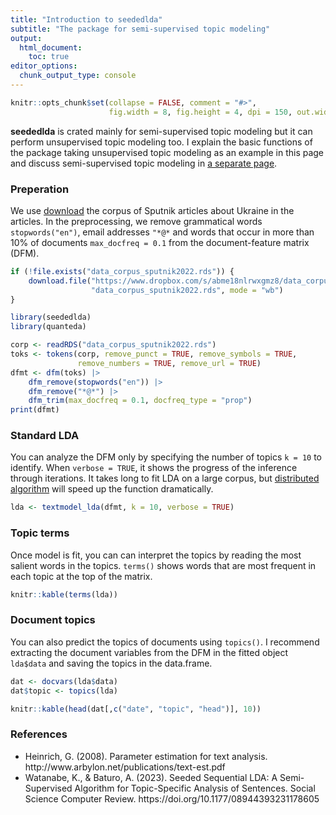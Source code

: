 ```yaml
---
title: "Introduction to seededlda"
subtitle: "The package for semi-supervised topic modeling"
output: 
  html_document:
    toc: true
editor_options: 
  chunk_output_type: console
---
```


```r
knitr::opts_chunk$set(collapse = FALSE, comment = "#>", 
                      fig.width = 8, fig.height = 4, dpi = 150, out.width = 760)
```

**seededlda** is crated mainly for semi-supervised topic modeling but it can perform unsupervised topic modeling too. I explain the basic functions of the package taking unsupervised topic modeling as an example in this page and discuss semi-supervised topic modeling in [a separate page](seeded.html).

### Preperation

We use [download](https://www.dropbox.com/s/abme18nlrwxgmz8/data_corpus_sputnik2022.rds?dl=1) the corpus of Sputnik articles about Ukraine in the articles. In the preprocessing, we remove grammatical words `stopwords("en")`, email addresses `"*@*` and words that occur in more than 10% of documents `max_docfreq = 0.1` from the document-feature matrix (DFM).

```r
if (!file.exists("data_corpus_sputnik2022.rds")) {
    download.file("https://www.dropbox.com/s/abme18nlrwxgmz8/data_corpus_sputnik2022.rds?dl=1",
                  "data_corpus_sputnik2022.rds", mode = "wb")
}
```

```r
library(seededlda)
library(quanteda)

corp <- readRDS("data_corpus_sputnik2022.rds")
toks <- tokens(corp, remove_punct = TRUE, remove_symbols = TRUE, 
               remove_numbers = TRUE, remove_url = TRUE)
dfmt <- dfm(toks) |> 
    dfm_remove(stopwords("en")) |>
    dfm_remove("*@*") |>
    dfm_trim(max_docfreq = 0.1, docfreq_type = "prop")
print(dfmt)
```

### Standard LDA

You can analyze the DFM only by specifying the number of topics `k = 10` to identify. When `verbose = TRUE`, it shows the progress of the inference through iterations. It takes long to fit LDA on a large corpus, but [distributed algorithm](distributed.html) will speed up the function dramatically.

```r
lda <- textmodel_lda(dfmt, k = 10, verbose = TRUE)
```

### Topic terms

Once model is fit, you can can interpret the topics by reading the most salient words in the topics. `terms()` shows words that are most frequent in each topic at the top of the matrix.

```r
knitr::kable(terms(lda))
```

### Document topics

You can also predict the topics of documents using `topics()`. I recommend extracting the document variables from the DFM in the fitted object `lda$data` and saving the topics in the data.frame. 

```r
dat <- docvars(lda$data)
dat$topic <- topics(lda)
```

```r
knitr::kable(head(dat[,c("date", "topic", "head")], 10))
```

### References

- Heinrich, G. (2008). Parameter estimation for text analysis. http://www.arbylon.net/publications/text-est.pdf
- Watanabe, K., & Baturo, A. (2023). Seeded Sequential LDA: A Semi-Supervised Algorithm for Topic-Specific Analysis of Sentences. Social Science Computer Review. https://doi.org/10.1177/08944393231178605
